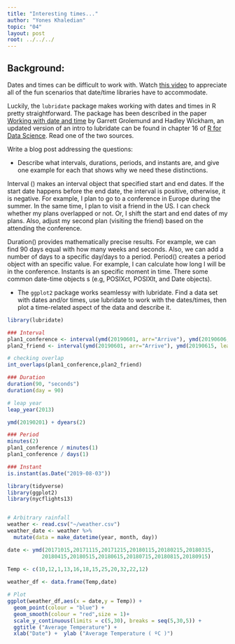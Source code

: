 ```yaml
---
title: "Interesting times..."
author: "Yones Khaledian"
topic: "04"
layout: post
root: ../../../
---
```



## Background:

Dates and times can be difficult to work with. Watch [this video](https://www.youtube.com/watch?v=-5wpm-gesOY) to appreciate all of the fun scenarios that date/time libraries have to accommodate. 

Luckily, the `lubridate` package makes working with dates and times in R pretty straightforward. The package has been described in the paper [Working with date and time](http://www.jstatsoft.org/v40/i03/) by Garrett Grolemund and Hadley Wickham, an updated version of an intro to lubridate can be found in chapter 16 of [R for Data Science](https://r4ds.had.co.nz/dates-and-times.html). Read one of the two sources.

Write a blog post addressing the questions:


- Describe what intervals, durations, periods, and instants are, and give one example for each that shows why we need these distinctions.

Interval () makes an interval object that specified start and end dates. If the start date happens before the end date, the interval is positive, otherwise, it is negative. For example, I plan to go to a conference in Europe during the summer. In the same time, I plan to visit a friend in the US. I can check whether my plans overlapped or not. Or, I shift the start and end dates of my plans. Also, adjust my second plan (visiting the friend) based on the attending the conference. 

Duration() provides mathematically precise results. For example, we can find 90 days equal with how many weeks and seconds.  Also, we can add a number of days to a specific day/days to a period. 
Period() creates a period object with an specific value. For example, I can calculate how long I will be in the conference. 
Instants is an specific moment in time. There some common date-time objects s (e.g, POSIXct, POSIXlt,
and Date objects). 


- The `ggplot2` package works seamlessy with lubridate. Find a data set with dates and/or times, use lubridate to work with the dates/times, then plot a time-related aspect of the data and describe it.  



```r
library(lubridate)

### Interval
plan1_conference <- interval(ymd(20190601, arr="Arrive"), ymd(20190606, lea="leave"))
plan2_friend <- interval(ymd(20190601, arr="Arrive"), ymd(20190615, lea="leave"))

# checking overlap
int_overlaps(plan1_conference,plan2_friend)

```


```r
### Duration 
duration(90, "seconds")
duration(day = 90)

# leap year
leap_year(2013) 

ymd(20190201) + dyears(2)
```


```r

### Period
minutes(2)
plan1_conference / minutes(1)
plan1_conference / days(1)
```


```r
### Instant 
is.instant(as.Date("2019-08-03"))
```

```r
library(tidyverse)
library(ggplot2)
library(nycflights13)


# Arbitrary rainfall  
weather <- read.csv("~/weather.csv")
weather_date <- weather %>% 
  mutate(data = make_datetime(year, month, day))

date <- ymd(20171015,20171115,20171215,20180115,20180215,20180315,
           20180415,20180515,20180615,20180715,20180815,20180915)

Temp <- c(10,12,1,13,16,18,15,25,20,32,22,12)
  
weather_df <- data.frame(Temp,date)
```

```r
# Plot 
ggplot(weather_df,aes(x = date,y = Temp)) +
  geom_point(colour = "blue") +
  geom_smooth(colour = "red",size = 1)+
  scale_y_continuous(limits = c(5,30), breaks = seq(5,30,5)) +
  ggtitle ("Average Temperature") +
  xlab("Date") +  ylab ("Average Temperature ( ºC )")
```

